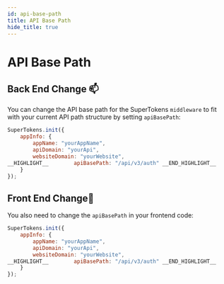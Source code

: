 ```yaml
---
id: api-base-path
title: API Base Path
hide_title: true
---
```


# API Base Path

## Back End Change 📫

You can change the API base path for the SuperTokens `middleware` to fit with your current API path structure by setting `apiBasePath`:

<!--DOCUSAURUS_CODE_TABS-->
<!--NodeJS-->
```jsx
SuperTokens.init({
    appInfo: {
        appName: "yourAppName",
        apiDomain: "yourApi",
        websiteDomain: "yourWebsite",
__HIGHLIGHT__        apiBasePath: "/api/v3/auth" __END_HIGHLIGHT__
    }
});
```
<!--END_DOCUSAURUS_CODE_TABS-->

## Front End Change🚪

You also need to change the `apiBasePath` in your frontend code:
 
<!--DOCUSAURUS_CODE_TABS-->
<!--ReactJS-->
```jsx
SuperTokens.init({
    appInfo: {
        appName: "yourAppName",
        apiDomain: "yourApi",
        websiteDomain: "yourWebsite",
__HIGHLIGHT__        apiBasePath: "/api/v3/auth" __END_HIGHLIGHT__
    }
});
```
<!--END_DOCUSAURUS_CODE_TABS-->
